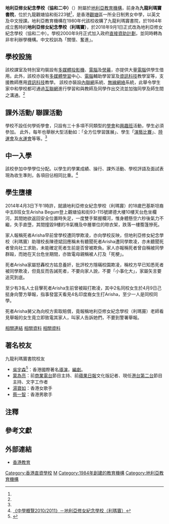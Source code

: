 {{coord|22|19|5.97|N|114|13|37.25|E|type:landmark|display=title}}
{{Infobox School 
| other_name   = Delia Memorial School (Hip Wo No.2 College)
| image        = Delia Memorial School (Matteo Ricci, sky blue version).JPG
| motto        =“關懷、奮進”
| established  = 1984年
| type         = [[直資|直資]]中學
| principal    = [[謝俊賢|謝俊賢]]<ref name=":1">{{cite web|url=http://www.deliamr.edu.hk/hk/ourmissionhk.html|title=辦學宗旨|publisher=地利亞修女紀念學校（協和二中）|accessdate=2018-10-28|archive-url=https://web.archive.org/web/20181028112211/http://www.deliamr.edu.hk/hk/ourmissionhk.html|archive-date=2018-10-28|dead-url=yes}}</ref>
| affiliation  = [[地利亞教育機構|地利亞教育機構]]
| district     = [[觀塘區|觀塘區]]
| grades       = 中一至中六
| address      = 觀塘協和街223號<ref name="聯絡我們">{{Cite web |url=http://www.deliamr.edu.hk/web2/hk/ |title=地利亞修女紀念學校（協和二中）官方網頁－聯絡我們 |accessdate=2016-05-30 |archive-date=2016-07-12 |archive-url=https://web.archive.org/web/20160712033402/http://www.deliamr.edu.hk/web2/hk |dead-url=no }}</ref>
| free_label   = 面積
| free_text    = 約3000平方米
| tel          = (852) 2389 6299<ref name="聯絡我們"/>
| website      =[http://www.deliahw2.edu.hk/ 官方網站]}}

'''地利亞修女紀念學校（協和二中）'''（{{lang-en|Delia Memorial School (Hip Wo No.2 College)<ref name=":1" />}}）附屬於[[地利亞教育機構|地利亞教育機構]]，前身為'''九龍利瑪竇書院'''，位於九龍觀塘協和街223號<ref name="聯絡我們"/>，是香港[[觀塘|觀塘]]區一所全日制男女中學，以英文及中文授課。地利亞教育機構在1980年代該校收購了九龍利瑪竇書院，於1984年成立舊時的'''地利亞修女紀念學校（利瑪竇）'''，於2018年9月1日正式改為地利亞修女紀念學校（協和二中）。學校2000年9月正式加入政府[[直接資助計劃|直接資助計劃]]，並同時轉為非牟利辦學機構。中文校訓為「關懷、奮進」。


==學校設施==
該校課室及特別室均裝設有[[多媒體投影機|多媒體投影機]]、[[電腦|電腦]]及[[熒幕|熒幕]]，亦提供大量[[電腦|電腦]]供學生借用。此外，該校亦設有[[多媒體學習|多媒體學習]]中心、[[電腦|電腦]]輔助學習室及[[資訊科技|資訊科技]]教學室等，支援教師應用[[資訊科技|資訊科技]]教學。
該校亦裝設[[內聯網|內聯網]]系統、[[無線網絡|無線網絡]]系統，此舉令學生家中和學校都可通過[[互聯網|互聯網]]進行學習和與教師及同學作出交流並加強同學及師生間之溝通。<ref name="中學概覽"/>

==課外活動/ 聯課活動==
學校不設任何學術學會，只設有三十多項不同類型的[[學會|學會]]和[[興趣班|興趣班]]活動，學生必須參加。
此外，每年也舉辦大型活動如：「全方位學習匯展」、學生「[[演藝比賽|演藝比賽]]」、[[陸運會|陸運會]]及[[水運會|水運會]]等等。<ref name="中學概覽"/>

==中一入學==
該校參加中學學位分配。以學生的學業成績、操行、課外活動、學校評語及面試表現為收生準則，各項目佔相同比重。<ref name="中學概覽">[http://203.169.204.5/secondary/tc/print/school_KT.pdf 《中學概覽2010/2011》－地利亞修女紀念學校（利瑪竇）]{{dead link|date=2017年12月 |bot=InternetArchiveBot |fix-attempted=yes }}</ref>

==學生墮樓 ==
2014年4月3日下午1時許，就讀地利亞修女紀念學校（利瑪竇）的18歲巴基斯坦裔中五B班女生Arisha Begum登上觀塘協和街93-115號建德大樓10樓天台危坐欄河，其間她欲返回安全位置時失足，一度雙手緊握欄河，惟身體懸空六秒後氣力不繼，失手直墮，其間撞毀9樓的冷氣機及中層單位的晾衣架，跌落一樓簷篷慘死。

家人報稱死者Arisha早前曾學校遭同學欺凌，亦向學校反映，但地利亞修女紀念學校（利瑪竇）助理校長陳德斌回應稱未有聽聞死者Arisha遭同學欺凌，亦未聽聞死者曾向社工求助，未能確定死者生前是否曾被欺負。家人亦報稱死者曾自稱被同學群毆，而她在天台危坐期間，亦致電母親稱被人打及「死梗」。

死者Arisha家屬怒轟校方姑息養奸，批評校方隱暪校園欺凌，稱校方早已知悉死者被同學欺凌，但竟反而告誡死者，不要向家人說，不要「小事化大」，家屬矢言要追究到底。

至少有3名人士目擊死者Arisha生前曾被毆打欺凌，其中2名同校女生於4月9日己挺身向警方舉報，指事發當天看見4名印度裔女生打Arisha，至少一人是同校同學。

死者Arisha舅父為向校方索取賠償，竟報稱地利亞修女紀念學校（利瑪竇）老師看見舉報的女生竟立即致電其家人，叫家人告訴她們，不要到警署舉報。

[http://hk.apple.nextmedia.com/news/art/20140404/18679091 相關連結]{{Wayback|url=http://hk.apple.nextmedia.com/news/art/20140404/18679091 |date=20140410005334 }}
[http://orientaldaily.on.cc/cnt/news/20140404/00176_030.html 相關資料]{{Wayback|url=http://orientaldaily.on.cc/cnt/news/20140404/00176_030.html |date=20140410030841 }}
[http://hk.apple.nextmedia.com/realtime/news/20140411/52372213 相關資料]{{Wayback|url=http://hk.apple.nextmedia.com/realtime/news/20140411/52372213 |date=20140411213613 }}

==著名校友==
;九龍利瑪竇書院校友
*[[吳宇森|吳宇森]]{{SBSHK|nocat}}<ref name="測試">{{Cite web |url=http://bk.pptv.com/people/10971/ |title=ｐｐＴＶ百科－吳宇森生平簡介 |accessdate=2013-02-08 |archive-date=2013-07-02 |archive-url=https://web.archive.org/web/20130702220654/http://bk.pptv.com/people/10971 |dead-url=no }}</ref>：香港國際著名[[導演|導演]]，[[編劇|編劇]]。
*[[蒙為亮|蒙為亮]]：前[[商業電台|商業電台]]節目主持、前[[蘋果日報_(香港)|蘋果日報]]文化版記者、現任[[香港電台|港台第二台]]節目主持、文字工作者
*[[湯寶如|湯寶如]]：香港女歌手
*[[蔡一智|蔡一智]]：香港男歌手

==注釋==
{{noteFoot}}

==參考文獻==
<references />

== 外部連結 ==
{{commonscat|Delia Memorial School (Matteo Ricci)}}

*[[香港教育|香港教育]]

[[Category:香港直資學校|Category:香港直資學校]]
[[Category:觀塘區中學|M]]
[[Category:1984年創建的教育機構|Category:1984年創建的教育機構]]
[[Category:地利亞教育機構|Category:地利亞教育機構]]